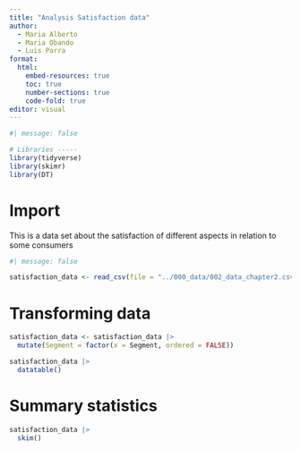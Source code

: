 ---
title: "Analysis Satisfaction data"
author: 
  - Maria Alberto
  - Maria Obando
  - Luis Parra
format: 
  html:
    embed-resources: true
    toc: true
    number-sections: true
    code-fold: true
editor: visual
---

```{r}
#| message: false

# Libraries -----
library(tidyverse)
library(skimr)
library(DT)
```

# Import

This is a data set about the satisfaction of different aspects in relation to some consumers

```{r}
#| message: false

satisfaction_data <- read_csv(file = "../000_data/002_data_chapter2.csv")
```

# Transforming data

```{r}
satisfaction_data <- satisfaction_data |> 
  mutate(Segment = factor(x = Segment, ordered = FALSE))

satisfaction_data |> 
  datatable()
```

# Summary statistics

```{r}
satisfaction_data |> 
  skim()
```

